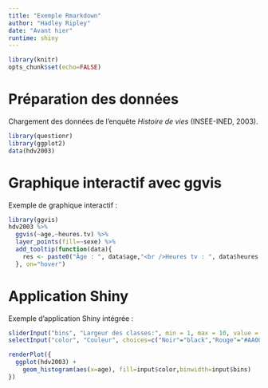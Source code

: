 ```yaml
---
title: "Exemple Rmarkdown"
author: "Hadley Ripley"
date: "Avant hier"
runtime: shiny
---
```


```r
library(knitr)
opts_chunk$set(echo=FALSE)
```


# Préparation des données

Chargement des données de l'enquête *Histoire de vies* (INSEE-INED, 2003).

```r
library(questionr)
library(ggplot2)
data(hdv2003)
```


# Graphique interactif avec ggvis

Exemple de graphique interactif :

```r
library(ggvis)
hdv2003 %>%
  ggvis(~age,~heures.tv) %>%
  layer_points(fill=~sexe) %>%
  add_tooltip(function(data){
    res <- paste0("Âge : ", data$age,"<br />Heures tv : ", data$heures.tv)
  }, on="hover")

```



# Application Shiny

Exemple d'application Shiny intégrée :

```r
sliderInput("bins", "Largeur des classes:", min = 1, max = 10, value = 5)
selectInput("color", "Couleur", choices=c("Noir"="black","Rouge"="#AA0000","Bleu"="#0022AA"))

renderPlot({
  ggplot(hdv2003) + 
    geom_histogram(aes(x=age), fill=input$color,binwidth=input$bins)
})
```



